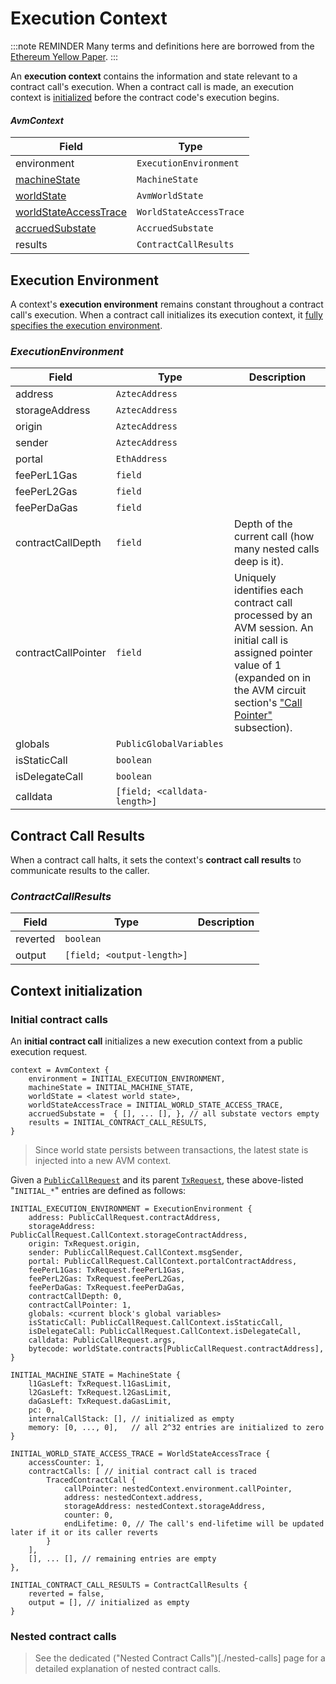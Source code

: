 # Execution Context

:::note REMINDER
Many terms and definitions here are borrowed from the [Ethereum Yellow Paper](https://ethereum.github.io/yellowpaper/paper.pdf).
:::

An **execution context** contains the information and state relevant to a contract call's execution. When a contract call is made, an execution context is [initialized](#context-initialization) before the contract code's execution begins.

#### _AvmContext_
| Field                                                     | Type                    |
| ---                                                       | ---                     |
| environment                                               | `ExecutionEnvironment`  |
| [machineState](./state#machine-state)                     | `MachineState`          |
| [worldState](./state#avm-world-state)                     | `AvmWorldState`         |
| [worldStateAccessTrace](./state#world-state-access-trace) | `WorldStateAccessTrace` |
| [accruedSubstate](./state#accrued-substate)               | `AccruedSubstate`       |
| results                                                   | `ContractCallResults`   |

## Execution Environment

A context's **execution environment** remains constant throughout a contract call's execution. When a contract call initializes its execution context, it [fully specifies the execution environment](#context-initialization).

### _ExecutionEnvironment_
| Field                 | Type                         | Description |
| ---                   | ---                          | ---         |
| address               | `AztecAddress`               |  |
| storageAddress        | `AztecAddress`               |  |
| origin                | `AztecAddress`               |  |
| sender                | `AztecAddress`               |  |
| portal                | `EthAddress`                 |  |
| feePerL1Gas           | `field`                      |  |
| feePerL2Gas           | `field`                      |  |
| feePerDaGas           | `field`                      |  |
| contractCallDepth     | `field`                      | Depth of the current call (how many nested calls deep is it). |
| contractCallPointer   | `field`                      | Uniquely identifies each contract call processed by an AVM session. An initial call is assigned pointer value of 1 (expanded on in the AVM circuit section's ["Call Pointer"](./avm-circuit#call-pointer) subsection). |
| globals               | `PublicGlobalVariables`      |  |
| isStaticCall          | `boolean`                    |  |
| isDelegateCall        | `boolean`                    |  |
| calldata              | `[field; <calldata-length>]` |  |

## Contract Call Results

When a contract call halts, it sets the context's **contract call results** to communicate results to the caller.

### _ContractCallResults_
| Field        | Type                       | Description |
| ---          | ---                        | ---         |
| reverted     | `boolean`                  |  |
| output       | `[field; <output-length>]` |  |

## Context initialization

### Initial contract calls

An **initial contract call** initializes a new execution context from a public execution request.

```
context = AvmContext {
    environment = INITIAL_EXECUTION_ENVIRONMENT,
    machineState = INITIAL_MACHINE_STATE,
    worldState = <latest world state>,
    worldStateAccessTrace = INITIAL_WORLD_STATE_ACCESS_TRACE,
    accruedSubstate =  { [], ... [], }, // all substate vectors empty
    results = INITIAL_CONTRACT_CALL_RESULTS,
}
```

> Since world state persists between transactions, the latest state is injected into a new AVM context.

Given a [`PublicCallRequest`](../transactions/tx-object#public-call-request) and its parent [`TxRequest`](../transactions/local-execution#execution-request), these above-listed "`INITIAL_*`" entries are defined as follows:

```
INITIAL_EXECUTION_ENVIRONMENT = ExecutionEnvironment {
    address: PublicCallRequest.contractAddress,
    storageAddress: PublicCallRequest.CallContext.storageContractAddress,
    origin: TxRequest.origin,
    sender: PublicCallRequest.CallContext.msgSender,
    portal: PublicCallRequest.CallContext.portalContractAddress,
    feePerL1Gas: TxRequest.feePerL1Gas,
    feePerL2Gas: TxRequest.feePerL2Gas,
    feePerDaGas: TxRequest.feePerDaGas,
    contractCallDepth: 0,
    contractCallPointer: 1,
    globals: <current block's global variables>
    isStaticCall: PublicCallRequest.CallContext.isStaticCall,
    isDelegateCall: PublicCallRequest.CallContext.isDelegateCall,
    calldata: PublicCallRequest.args,
    bytecode: worldState.contracts[PublicCallRequest.contractAddress],
}

INITIAL_MACHINE_STATE = MachineState {
    l1GasLeft: TxRequest.l1GasLimit,
    l2GasLeft: TxRequest.l2GasLimit,
    daGasLeft: TxRequest.daGasLimit,
    pc: 0,
    internalCallStack: [], // initialized as empty
    memory: [0, ..., 0],   // all 2^32 entries are initialized to zero
}

INITIAL_WORLD_STATE_ACCESS_TRACE = WorldStateAccessTrace {
    accessCounter: 1,
    contractCalls: [ // initial contract call is traced
        TracedContractCall {
            callPointer: nestedContext.environment.callPointer,
            address: nestedContext.address,
            storageAddress: nestedContext.storageAddress,
            counter: 0,
            endLifetime: 0, // The call's end-lifetime will be updated later if it or its caller reverts
        }
    ],
    [], ... [], // remaining entries are empty
},

INITIAL_CONTRACT_CALL_RESULTS = ContractCallResults {
    reverted = false,
    output = [], // initialized as empty
}
```

### Nested contract calls

> See the dedicated ("Nested Contract Calls")[./nested-calls] page for a detailed explanation of nested contract calls.


<NestedContext />